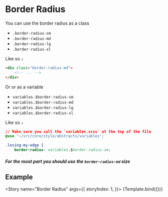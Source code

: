 

<Meta title="Abstracts/Border Radius" component={BorderRadius} />


# Border Radius

You can use the border radius as a class

- `.border-radius-sm`
- `.border-radius-md`
- `.border-radius-lg`
- `.border-radius-xl`

Like so `↓`

```html
<div class="border-radius-md">
    <!-- ... -->
</div>
```

Or or as a variable

- `variables.$border-radius-sm`
- `variables.$border-radius-md`
- `variables.$border-radius-lg`
- `variables.$border-radius-xl`

Like so `↓`

```css
// Make sure you call the `variables.scss` at the top of the file
@use "~/src/core/style/abstracts/variables";

.losing-my-edge {
    border-radius: variables.$border-radius-sm;
```

##### For the most part you should use the `border-radius-md` size

## Example

<Story name="Border Radius" args={{
        storyIndex: 1,
    }}>
    {Template.bind({})}
</Story>